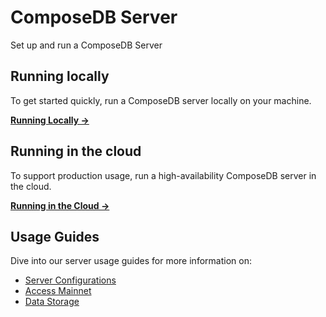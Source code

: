 # ComposeDB Server
Set up and run a ComposeDB Server

## Running locally
To get started quickly, run a ComposeDB server locally on your machine.

[**Running Locally →**](../../guides/composedb-server/running-locally.mdx)

## Running in the cloud
To support production usage, run a high-availability ComposeDB server in the cloud.

[**Running in the Cloud →**](../../guides/composedb-server/running-in-the-cloud.mdx)

## Usage Guides
Dive into our server usage guides for more information on:
- [Server Configurations](../../guides/composedb-server/server-configurations.mdx)
- [Access Mainnet](../../guides/composedb-server/access-mainnet.mdx)
- [Data Storage](../../guides/composedb-server/data-storage.mdx)
